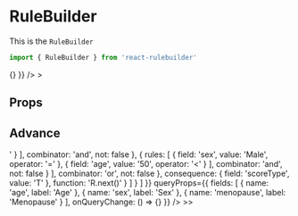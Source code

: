 

<Meta title='Components/RuleBuilder' component={RuleBuilder} />

# RuleBuilder

This is the `RuleBuilder`

```jsx
import { RuleBuilder } from 'react-rulebuilder'
```

<Preview withSource='open'>
  <Story name='Default'>
    <RuleBuilder
      consequenceFields={[
        { value: 'scoreType', label: 'Score Type' },
        { value: 'impression', label: 'Impression' }
      ]}
      queryProps={{
        fields: [{ name: 'age', label: 'Age' }],
        onQueryChange: () => {}
      }}
    />
    >
  </Story>
</Preview>

## Props

<Props of={RuleBuilder} />

## Advance

<Preview withSource='open'>
  <Story name='Advance'>
    <RuleBuilder
      consequenceFields={[
        { value: 'scoreType', label: 'Score Type' },
        { value: 'impression', label: 'Impression' }
      ]}
      inputData={{
        groups: [
          {
            rules: [
              {
                priority: 100,
                condition: {
                  rules: [
                    {
                      rules: [
                        {
                          field: 'sex',
                          value: 'Female',
                          operator: '='
                        },
                        {
                          field: 'menopause',
                          value: '0',
                          operator: '>'
                        }
                      ],
                      combinator: 'and',
                      not: false
                    },
                    {
                      rules: [
                        {
                          field: 'sex',
                          value: 'Male',
                          operator: '='
                        },
                        {
                          field: 'age',
                          value: '50',
                          operator: '<'
                        }
                      ],
                      combinator: 'and',
                      not: false
                    }
                  ],
                  combinator: 'or',
                  not: false
                },
                consequence: {
                  field: 'scoreType',
                  value: 'T'
                },
                function: 'R.next()'
              }
            ]
          }
        ]
      }}
      queryProps={{
        fields: [
          { name: 'age', label: 'Age' },
          { name: 'sex', label: 'Sex' },
          { name: 'menopause', label: 'Menopause' }
        ],
        onQueryChange: () => {}
      }}
    />
    >>
  </Story>
</Preview>
